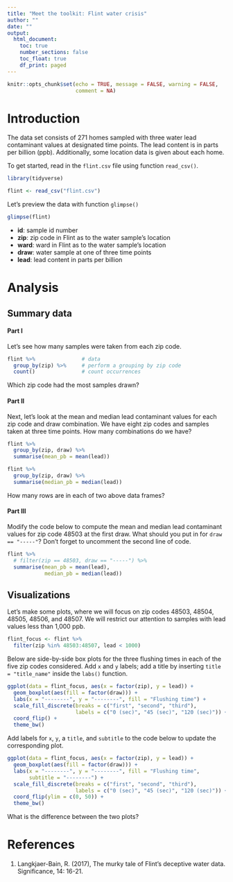 ```yaml
---
title: "Meet the toolkit: Flint water crisis"
author: ""
date: ""
output: 
  html_document:
    toc: true
    number_sections: false
    toc_float: true
    df_print: paged
---
```


```r
knitr::opts_chunk$set(echo = TRUE, message = FALSE, warning = FALSE,
                      comment = NA)
```

# Introduction

The data set consists of 271 homes sampled with three water 
lead contaminant values at designated time points. The lead content is in 
parts per billion (ppb). Additionally, some location data is given 
about each home.

To get started, read in the `flint.csv` file using function `read_csv()`.

```r
library(tidyverse)
```

```r
flint <- read_csv("flint.csv")
```

Let's preview the data with function `glimpse()`

```r
glimpse(flint)
```

- **id**: sample id number
- **zip**: zip code in Flint as to the water sample's location
- **ward**: ward in Flint as to the water sample's location
- **draw**: water sample at one of three time points
- **lead**: lead content in parts per billion

# Analysis

## Summary data

#### Part I

Let's see how many samples were taken from each zip code.

```r
flint %>%               # data
  group_by(zip) %>%     # perform a grouping by zip code
  count()               # count occurrences
```

Which zip code had the most samples drawn?

#### Part II

Next, let's look at the mean and median lead contaminant values for each
zip code and draw combination. We have eight zip codes and samples taken at
three time points. How many combinations do we have?

```r
flint %>% 
  group_by(zip, draw) %>% 
  summarise(mean_pb = mean(lead))
```

```r
flint %>% 
  group_by(zip, draw) %>% 
  summarise(median_pb = median(lead))
```

How many rows are in each of two above data frames?

#### Part III

Modify the code below to compute the mean and median lead contaminant values
for zip code 48503 at the first draw. What should you put in for 
`draw == "-----"`? Don't forget to uncomment the second line of code.

```r
flint %>% 
  # filter(zip == 48503, draw == "-----") %>% 
  summarise(mean_pb = mean(lead),
            median_pb = median(lead))
```

## Visualizations

Let's make some plots, where we will focus on zip codes 48503, 48504, 48505,
48506, and 48507. We will restrict our attention to samples with lead values
less than 1,000 ppb.

```r
flint_focus <- flint %>% 
  filter(zip %in% 48503:48507, lead < 1000)
```

Below are side-by-side box plots for the three flushing times in each of the
five zip codes considered. Add `x` and `y` labels; add a title by inserting
`title = "title_name"` inside the `labs()` function.

```r
ggplot(data = flint_focus, aes(x = factor(zip), y = lead)) +
  geom_boxplot(aes(fill = factor(draw))) +
  labs(x = "--------", y = "--------", fill = "Flushing time") +
  scale_fill_discrete(breaks = c("first", "second", "third"),
                      labels = c("0 (sec)", "45 (sec)", "120 (sec)")) +
  coord_flip() +
  theme_bw()
```

Add labels for `x`, `y`, a `title`, and `subtitle` to the code below to update
the corresponding plot.

```r
ggplot(data = flint_focus, aes(x = factor(zip), y = lead)) +
  geom_boxplot(aes(fill = factor(draw))) + 
  labs(x = "--------", y = "--------", fill = "Flushing time",
       subtitle = "--------") +
  scale_fill_discrete(breaks = c("first", "second", "third"),
                      labels = c("0 (sec)", "45 (sec)", "120 (sec)")) +
  coord_flip(ylim = c(0, 50)) +
  theme_bw()
```

What is the difference between the two plots?

# References

1. Langkjaer-Bain, R. (2017), The murky tale of Flint's deceptive water data. 
   Significance, 14: 16-21.
